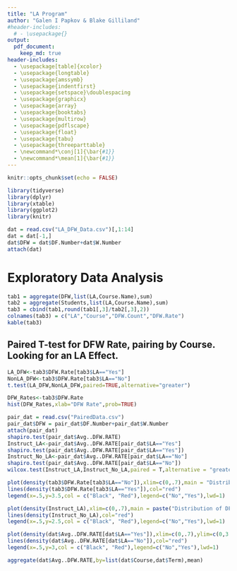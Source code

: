 ```yaml
---
title: "LA Program"
author: "Galen I Papkov & Blake Gilliland"
#header-includes:
  # - \usepackage{}
output: 
  pdf_document:
    keep_md: true
header-includes:
  - \usepackage[table]{xcolor}
  - \usepackage{longtable}
  - \usepackage{amssymb}
  - \usepackage{indentfirst}
  - \usepackage{setspace}\doublespacing
  - \usepackage{graphicx}
  - \usepackage{array}
  - \usepackage{booktabs}
  - \usepackage{multirow}
  - \usepackage{pdflscape}
  - \usepackage{float}
  - \usepackage{tabu}
  - \usepackage{threeparttable}
  - \newcommand*\conj[1]{\bar{#1}}
  - \newcommand*\mean[1]{\bar{#1}}
---
```

```r
knitr::opts_chunk$set(echo = FALSE)

library(tidyverse)
library(dplyr)
library(xtable)
library(ggplot2)
library(knitr)

dat = read.csv("LA_DFW_Data.csv")[,1:14]
dat = dat[-1,]
dat$DFW = dat$DF.Number+dat$W.Number
attach(dat)
```

# Exploratory Data Analysis

```r
tab1 = aggregate(DFW,list(LA,Course.Name),sum)
tab2 = aggregate(Students,list(LA,Course.Name),sum)
tab3 = cbind(tab1,round(tab1[,3]/tab2[,3],2))
colnames(tab3) = c("LA","Course","DFW.Count","DFW.Rate")
kable(tab3)

```

## Paired T-test for DFW Rate, pairing by Course. Looking for an LA Effect.

```r
LA_DFW<-tab3$DFW.Rate[tab3$LA=="Yes"]
NonLA_DFW<-tab3$DFW.Rate[tab3$LA=="No"]
t.test(LA_DFW,NonLA_DFW,paired=TRUE,alternative="greater")
```

```r
DFW_Rates<-tab3$DFW.Rate
hist(DFW_Rates,xlab="DFW Rate",prob=TRUE)
```



```r
pair_dat = read.csv("PairedData.csv")
pair_dat$DFW = pair_dat$DF.Number+pair_dat$W.Number
attach(pair_dat)
shapiro.test(pair_dat$Avg..DFW.RATE)
Instruct_LA<-pair_dat$Avg..DFW.RATE[pair_dat$LA=="Yes"]
shapiro.test(pair_dat$Avg..DFW.RATE[pair_dat$LA=="Yes"])
Instruct_No_LA<-pair_dat$Avg..DFW.RATE[pair_dat$LA=="No"]
shapiro.test(pair_dat$Avg..DFW.RATE[pair_dat$LA=="No"])
wilcox.test(Instruct_LA,Instruct_No_LA,paired = T,alternative = "greater", exact = F)
```

```r
plot(density(tab3$DFW.Rate[tab3$LA=="No"]),xlim=c(0,.7),main = "Distribution of DFW Rates for Courses with LA's or without LA's",xlab = "DFW Rate")
lines(density(tab3$DFW.Rate[tab3$LA=="Yes"]),col="red")
legend(x=.5,y=3.5,col = c("Black", "Red"),legend=c("No","Yes"),lwd=1)
```

```r
plot(density(Instruct_LA),xlim=c(0,.7),main = paste("Distribution of DFW Rates for Instructors \n that Taught Sections with LA's or without LA's"),xlab = "DFW Rate")
lines(density(Instruct_No_LA),col="red")
legend(x=.5,y=2.5,col = c("Black", "Red"),legend=c("No","Yes"),lwd=1)
```

```r
plot(density(dat$Avg..DFW.RATE[dat$LA=="Yes"]),xlim=c(0,.7),ylim=c(0,3.5),main = paste("Distribution of DFW Rates Across Sections \n with LA's or without LA's"),xlab = "DFW Rate")
lines(density(dat$Avg..DFW.RATE[dat$LA=="No"]),col="red")
legend(x=.5,y=3,col = c("Black", "Red"),legend=c("No","Yes"),lwd=1)
```

```r
aggregate(dat$Avg..DFW.RATE,by=list(dat$Course,dat$Term),mean)
```